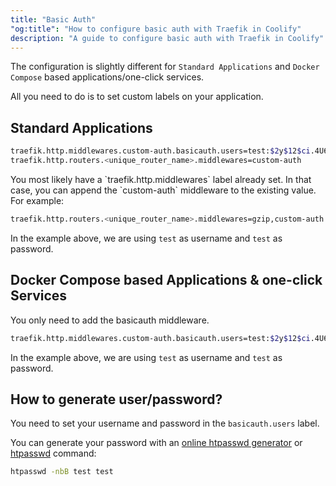 ```yaml
---
title: "Basic Auth"
"og:title": "How to configure basic auth with Traefik in Coolify"
description: "A guide to configure basic auth with Traefik in Coolify"
---
```


The configuration is slightly different for `Standard Applications` and `Docker Compose` based applications/one-click services.

All you need to do is to set custom labels on your application.

## Standard Applications

```bash
traefik.http.middlewares.custom-auth.basicauth.users=test:$2y$12$ci.4U63YX83CwkyUrjqxAucnmi2xXOIlEF6T/KdP9824f1Rf1iyNG
traefik.http.routers.<unique_router_name>.middlewares=custom-auth
```

<Tip>
You most likely have a `traefik.http.middlewares` label already set. In that case, you can append the `custom-auth` middleware to the existing value.
For example:

```bash
traefik.http.routers.<unique_router_name>.middlewares=gzip,custom-auth
```
</Tip>

In the example above, we are using `test` as username and `test` as password.

## Docker Compose based Applications & one-click Services

You only need to add the basicauth middleware.

```bash
traefik.http.middlewares.custom-auth.basicauth.users=test:$2y$12$ci.4U63YX83CwkyUrjqxAucnmi2xXOIlEF6T/KdP9824f1Rf1iyNG
```

In the example above, we are using `test` as username and `test` as password.

## How to generate user/password?

You need to set your username and password in the `basicauth.users` label.

You can generate your password with an [online htpasswd generator](https://www.web2generators.com/apache-tools/htpasswd-generator) or [htpasswd](https://httpd.apache.org/docs/current/programs/htpasswd.html) command:

```bash
htpasswd -nbB test test
```
